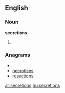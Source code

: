 ==English==
===Noun===
'''secretions'''
# {{plural of|[[secretion]]}}

===Anagrams===
* {{alphagram|ceeinorsst}}
* [[necrotises#English|necrotises]]
* [[resections#English|resections]]

[[ar:secretions]]
[[hu:secretions]]